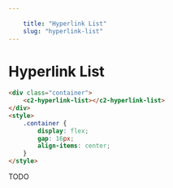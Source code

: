 ```yaml
---
    
    title: "Hyperlink List"
    slug: "hyperlink-list"
---
```



# Hyperlink List


```html tag=MdxCodeBlock
<div class="container">
    <c2-hyperlink-list></c2-hyperlink-list>    
</div>
<style>
    .container {
        display: flex;
        gap: 16px;
        align-items: center;
    }
</style>
```

TODO